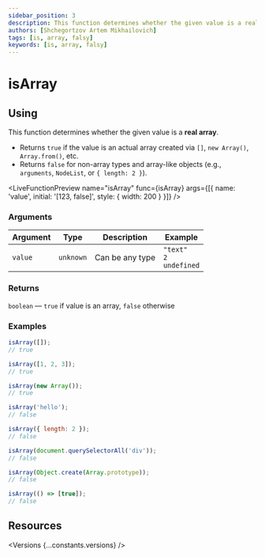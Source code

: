 ```yaml
---
sidebar_position: 3
description: This function determines whether the given value is a real array.
authors: [Shchegortzov Artem Mikhailovich]
tags: [is, array, falsy]
keywords: [is, array, falsy]
---
```




# isArray

## Using

This function determines whether the given value is a **real array**.

- Returns `true` if the value is an actual array created via `[]`, `new Array()`, `Array.from()`, etc.
- Returns `false` for non-array types and array-like objects (e.g., `arguments`, `NodeList`, or `{ length: 2 }`).

<LiveFunctionPreview
  name="isArray"
  func={isArray}
  args={[{ name: 'value', initial: '[123, false]', style: { width: 200 } }]}
/>

### Arguments

| Argument | Type      | Description     | Example                                |
| -------- | --------- | --------------- | -------------------------------------- |
| `value`  | `unknown` | Can be any type | `"text"` <br /> `2` <br /> `undefined` |

### Returns

`boolean` — `true` if value is an array, `false` otherwise

### Examples

```js
isArray([]);
// true

isArray([1, 2, 3]);
// true

isArray(new Array());
// true

isArray('hello');
// false

isArray({ length: 2 });
// false

isArray(document.querySelectorAll('div'));
// false

isArray(Object.create(Array.prototype));
// false

isArray(() => [true]);
// false
```

## Resources

<Versions {...constants.versions} />

<div style={{ display: 'flex', gap: 20 }}>
  <GitHubResourceButton linkPath={constants.resourceLinkPath} />
</div>
